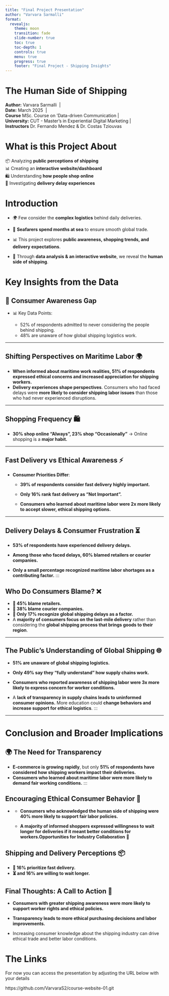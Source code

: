```yaml
---
title: "Final Project Presentation"
author: "Varvara Sarmalli"
format:
  revealjs:
    theme: moon
    transition: fade
    slide-number: true
    toc: true
    toc-depth: 1  
    controls: true  
    menu: true 
    progress: true
    footer: "Final Project - Shipping Insights"
---
```


# **The Human Side of Shipping**

| **Author:** Varvara Sarmalli  \|
| **Date:** March 2025  \|
| **Course** MSc. Course on ‘Data-driven Communication \|
| **University:** CUT - Master's in Experiential Digital Marketing \|
| **Instructors** Dr. Fernando Mendez & Dr. Costas Tziouvas

# **What is this Project About**

📦 Analyzing **public perceptions of shipping**\
📊 Creating an **interactive website/dashboard**\
🛍️ Understanding **how people shop online**\
🚚 Investigating **delivery delay experiences**

# **Introduction**

-   🌍 Few consider the **complex logistics** behind daily deliveries.\

-   🚢 **Seafarers spend months at sea** to ensure smooth global trade.\

-   📊 This project explores **public awareness, shopping trends, and delivery expectations**.\

-   🔎 Through **data analysis & an interactive website**, we reveal the **human side of shipping**.

# **Key Insights from the Data**

## 🚢 Consumer Awareness Gap

-   📊 Key Data Points:

    -   52% of respondents admitted to never considering the people behind shipping.
    -   48% are unaware of how global shipping logistics work.

------------------------------------------------------------------------

## **Shifting Perspectives on Maritime Labor** 🌍

-   **When informed about maritime work realities, 51% of respondents expressed ethical concerns and increased appreciation for shipping workers.**
-   **Delivery experiences shape perspectives**. Consumers who had faced delays were **more likely to consider shipping labor issues** than those who had never experienced disruptions.

------------------------------------------------------------------------

## **Shopping Frequency** 🛍️

-   **30% shop online "Always", 23% shop “Occasionally”** → Online shopping is a **major habit.**

------------------------------------------------------------------------

## **Fast Delivery vs Ethical Awareness** ⚡

-   **Consumer Priorities Differ**:

    -   **39% of respondents consider fast delivery highly important.**

    -   **Only 16% rank fast delivery as "Not Important".**

    -   **Consumers who learned about maritime labor were 2x more likely to accept slower, ethical shipping options.**

------------------------------------------------------------------------

## **Delivery Delays & Consumer Frustration** ⏳

-   **53% of respondents have experienced delivery delays.**

-   **Among those who faced delays, 60% blamed retailers or courier companies.**

-   **Only a small percentage recognized maritime labor shortages as a contributing factor.** :::

## **Who Do Consumers Blame?** ❌

-   **🏢 45% blame retailers.**
-   **🚚 38% blame courier companies.**
-   **🌊 Only 17% recognize global shipping delays as a factor.**
-   A **majority of consumers focus on the last-mile delivery** rather than considering the **global shipping process that brings goods to their region**.

------------------------------------------------------------------------

## **The Public’s Understanding of Global Shipping** 🌐

-   **51% are unaware of global shipping logistics.**

-   **Only 49% say they "fully understand" how supply chains work.**

-   **Consumers who reported awareness of shipping labor were 3x more likely to express concern for worker conditions.**

-   A **lack of transparency in supply chains leads to uninformed consumer opinions.** More education could **change behaviors and increase support for ethical logistics**. :::

------------------------------------------------------------------------

# **Conclusion and Broader Implications**

## 🌍 The Need for Transparency

-   **E-commerce is growing rapidly**, but only **51% of respondents have considered how shipping workers impact their deliveries.**
-   **Consumers who learned about maritime labor were more likely to demand fair working conditions.** :::

## **Encouraging Ethical Consumer Behavior** 🛒

-   <div>

    -   **Consumers who acknowledged the human side of shipping were 40% more likely to support fair labor policies.**

    -   **A majority of informed shoppers expressed willingness to wait longer for deliveries if it meant better conditions for workers.Opportunities for Industry Collaboration** 🤝

    </div>

## **Shipping and Delivery Perceptions** 📦

-   **🚀 16% prioritize fast delivery.**
-   **⏳ and 16% are willing to wait longer.**

## **Final Thoughts: A Call to Action** 🚀

-   **Consumers with greater shipping awareness were more likely to support worker rights and ethical policies.**

-   **Transparency leads to more ethical purchasing decisions and labor improvements.**

-   Increasing consumer knowledge about the shipping industry can drive ethical trade and better labor conditions.

# **The Links**

For now you can access the presentation by adjusting the URL below with your details

https://github.com/VarvaraS2/course-website-01.git
